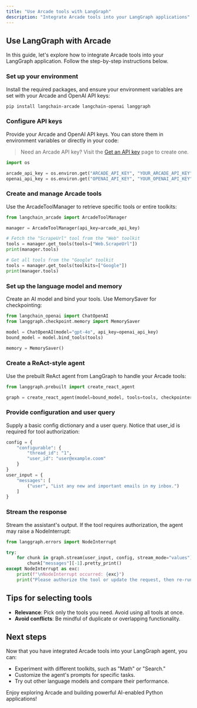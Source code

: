 ```yaml
---
title: "Use Arcade tools with LangGraph"
description: "Integrate Arcade tools into your LangGraph applications"
---
```



## Use LangGraph with Arcade

In this guide, let's explore how to integrate Arcade tools into your LangGraph application. Follow the step-by-step instructions below.

<Steps>

### Set up your environment

Install the required packages, and ensure your environment variables are set with your Arcade and OpenAI API keys:

```bash
pip install langchain-arcade langchain-openai langgraph
```

### Configure API keys

Provide your Arcade and OpenAI API keys. You can store them in environment variables or directly in your code:

> Need an Arcade API key? Visit the [Get an API key](/home/api-keys) page to create one.


```python
import os

arcade_api_key = os.environ.get("ARCADE_API_KEY", "YOUR_ARCADE_API_KEY")
openai_api_key = os.environ.get("OPENAI_API_KEY", "YOUR_OPENAI_API_KEY")
```

### Create and manage Arcade tools

Use the ArcadeToolManager to retrieve specific tools or entire toolkits:

```python
from langchain_arcade import ArcadeToolManager

manager = ArcadeToolManager(api_key=arcade_api_key)

# Fetch the "ScrapeUrl" tool from the "Web" toolkit
tools = manager.get_tools(tools=["Web.ScrapeUrl"])
print(manager.tools)

# Get all tools from the "Google" toolkit
tools = manager.get_tools(toolkits=["Google"])
print(manager.tools)
```

### Set up the language model and memory

Create an AI model and bind your tools. Use MemorySaver for checkpointing:

```python
from langchain_openai import ChatOpenAI
from langgraph.checkpoint.memory import MemorySaver

model = ChatOpenAI(model="gpt-4o", api_key=openai_api_key)
bound_model = model.bind_tools(tools)

memory = MemorySaver()
```

### Create a ReAct-style agent

Use the prebuilt ReAct agent from LangGraph to handle your Arcade tools:

```python
from langgraph.prebuilt import create_react_agent

graph = create_react_agent(model=bound_model, tools=tools, checkpointer=memory)
```

### Provide configuration and user query

Supply a basic config dictionary and a user query. Notice that user_id is required for tool authorization:

```python
config = {
    "configurable": {
        "thread_id": "1",
        "user_id": "user@example.coom"
    }
}
user_input = {
    "messages": [
        ("user", "List any new and important emails in my inbox.")
    ]
}
```

### Stream the response

Stream the assistant's output. If the tool requires authorization, the agent may raise a NodeInterrupt:

```python
from langgraph.errors import NodeInterrupt

try:
    for chunk in graph.stream(user_input, config, stream_mode="values"):
        chunk["messages"][-1].pretty_print()
except NodeInterrupt as exc:
    print(f"\nNodeInterrupt occurred: {exc}")
    print("Please authorize the tool or update the request, then re-run.")
```

</Steps>

## Tips for selecting tools

- **Relevance**: Pick only the tools you need. Avoid using all tools at once.
- **Avoid conflicts**: Be mindful of duplicate or overlapping functionality.

## Next steps

Now that you have integrated Arcade tools into your LangGraph agent, you can:

- Experiment with different toolkits, such as "Math" or "Search."
- Customize the agent's prompts for specific tasks.
- Try out other language models and compare their performance.

Enjoy exploring Arcade and building powerful AI-enabled Python applications!
